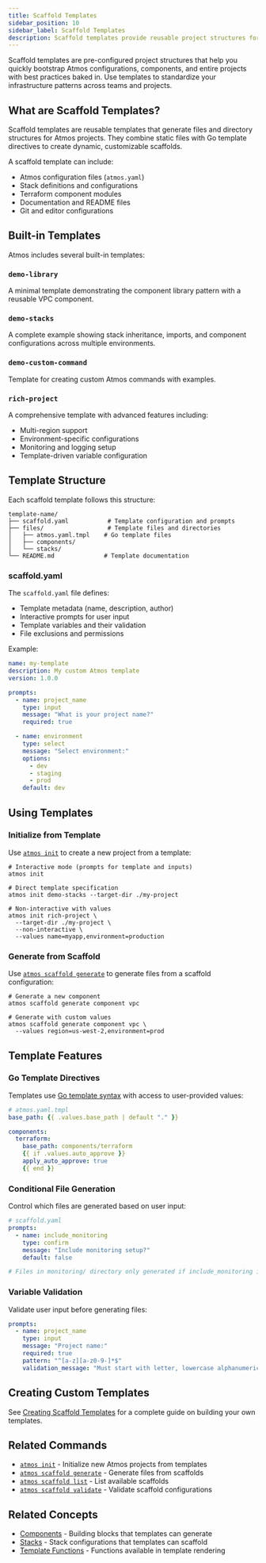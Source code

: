 ```yaml
---
title: Scaffold Templates
sidebar_position: 10
sidebar_label: Scaffold Templates
description: Scaffold templates provide reusable project structures for quickly initializing Atmos configurations and components.
---
```


<Intro>
Scaffold templates are pre-configured project structures that help you quickly bootstrap Atmos configurations, components, and entire projects with best practices baked in. Use templates to standardize your infrastructure patterns across teams and projects.
</Intro>

## What are Scaffold Templates?

Scaffold templates are reusable templates that generate files and directory structures for Atmos projects. They combine static files with Go template directives to create dynamic, customizable scaffolds.

A scaffold template can include:
- Atmos configuration files (`atmos.yaml`)
- Stack definitions and configurations
- Terraform component modules
- Documentation and README files
- Git and editor configurations

## Built-in Templates

Atmos includes several built-in templates:

### `demo-library`
A minimal template demonstrating the component library pattern with a reusable VPC component.

### `demo-stacks`
A complete example showing stack inheritance, imports, and component configurations across multiple environments.

### `demo-custom-command`
Template for creating custom Atmos commands with examples.

### `rich-project`
A comprehensive template with advanced features including:
- Multi-region support
- Environment-specific configurations
- Monitoring and logging setup
- Template-driven variable configuration

## Template Structure

Each scaffold template follows this structure:

```
template-name/
├── scaffold.yaml           # Template configuration and prompts
├── files/                  # Template files and directories
│   ├── atmos.yaml.tmpl    # Go template files
│   ├── components/
│   └── stacks/
└── README.md              # Template documentation
```

### scaffold.yaml

The `scaffold.yaml` file defines:
- Template metadata (name, description, author)
- Interactive prompts for user input
- Template variables and their validation
- File exclusions and permissions

Example:
```yaml
name: my-template
description: My custom Atmos template
version: 1.0.0

prompts:
  - name: project_name
    type: input
    message: "What is your project name?"
    required: true

  - name: environment
    type: select
    message: "Select environment:"
    options:
      - dev
      - staging
      - prod
    default: dev
```

## Using Templates

### Initialize from Template

Use [`atmos init`](/cli/commands/init) to create a new project from a template:

```shell
# Interactive mode (prompts for template and inputs)
atmos init

# Direct template specification
atmos init demo-stacks --target-dir ./my-project

# Non-interactive with values
atmos init rich-project \
  --target-dir ./my-project \
  --non-interactive \
  --values name=myapp,environment=production
```

### Generate from Scaffold

Use [`atmos scaffold generate`](/cli/commands/scaffold/generate) to generate files from a scaffold configuration:

```shell
# Generate a new component
atmos scaffold generate component vpc

# Generate with custom values
atmos scaffold generate component vpc \
  --values region=us-west-2,environment=prod
```

## Template Features

### Go Template Directives

Templates use [Go template syntax](https://pkg.go.dev/text/template) with access to user-provided values:

```yaml
# atmos.yaml.tmpl
base_path: {{ .values.base_path | default "." }}

components:
  terraform:
    base_path: components/terraform
    {{ if .values.auto_approve }}
    apply_auto_approve: true
    {{ end }}
```

### Conditional File Generation

Control which files are generated based on user input:

```yaml
# scaffold.yaml
prompts:
  - name: include_monitoring
    type: confirm
    message: "Include monitoring setup?"
    default: false

# Files in monitoring/ directory only generated if include_monitoring is true
```

### Variable Validation

Validate user input before generating files:

```yaml
prompts:
  - name: project_name
    type: input
    message: "Project name:"
    required: true
    pattern: "^[a-z][a-z0-9-]*$"
    validation_message: "Must start with letter, lowercase alphanumeric and hyphens only"
```

## Creating Custom Templates

See [Creating Scaffold Templates](/guides/creating-scaffold-templates) for a complete guide on building your own templates.

## Related Commands

- [`atmos init`](/cli/commands/init) - Initialize new Atmos projects from templates
- [`atmos scaffold generate`](/cli/commands/scaffold/generate) - Generate files from scaffolds
- [`atmos scaffold list`](/cli/commands/scaffold/list) - List available scaffolds
- [`atmos scaffold validate`](/cli/commands/scaffold/validate) - Validate scaffold configurations

## Related Concepts

- [Components](/core-concepts/components) - Building blocks that templates can generate
- [Stacks](/core-concepts/stacks) - Stack configurations that templates can scaffold
- [Template Functions](/core-concepts/template-functions) - Functions available in template rendering
